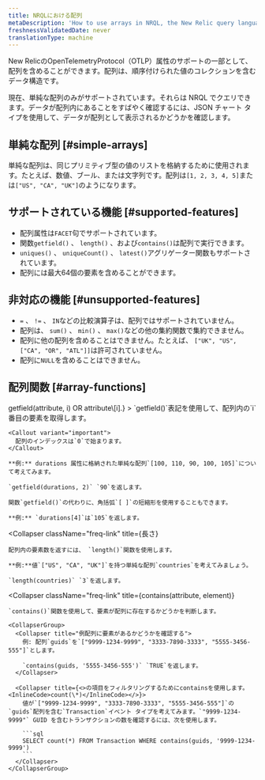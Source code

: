 ```yaml
---
title: NRQLにおける配列
metaDescription: 'How to use arrays in NRQL, the New Relic query language'
freshnessValidatedDate: never
translationType: machine
---
```


New RelicのOpenTelemetryProtocol（OTLP）属性のサポートの一部として、配列を含めることができます。配列は、順序付けられた値のコレクションを含むデータ構造です。

現在、単純な配列のみがサポートされています。それらは NRQL でクエリできます。データが配列内にあることをすばやく確認するには、JSON チャート タイプを使用して、データが配列として表示されるかどうかを確認します。

## 単純な配列 [#simple-arrays]

単純な配列は、同じプリミティブ型の値のリストを格納するために使用されます。たとえば、数値、ブール、または文字列です。配列は`[1, 2, 3, 4, 5]`または`["US", "CA", "UK"]`のようになります。

## サポートされている機能 [#supported-features]

* 配列属性は`FACET`句でサポートされています。
* 関数`getfield()` 、 `length()` 、および`contains()`は配列で実行できます。
* `uniques()` 、 `uniqueCount()` 、 `latest()`アグリゲーター関数もサポートされています。
* 配列には最大64個の要素を含めることができます。

## 非対応の機能 [#unsupported-features]

* `=` 、 `!=` 、 `IN`などの比較演算子は、配列ではサポートされていません。
* 配列は、 `sum()` 、 `min()` 、 `max()`などの他の集約関数で集約できません。
* 配列に他の配列を含めることはできません。たとえば、 `["UK", "US", ["CA", "OR", "ATL"]]`は許可されていません。
* 配列に`NULL`を含めることはできません。

## 配列関数 [#array-functions]

<CollapserGroup>
  <Collapser
    className="freq-link"
    title={<InlineCode>getfield(attribute, i) OR attribute\[i].</InlineCode>}
  >
    `getfield()`表記を使用して、配列内の`i`番目の要素を取得します。

    <Callout variant="important">
      配列のインデックスは`0`で始まります。
    </Callout>

    **例:** durations 属性に格納された単純な配列`[100, 110, 90, 100, 105]`について考えてみます。

    `getfield(durations, 2)` `90`を返します。

    関数`getfield()`の代わりに、角括弧`[ ]`の短縮形を使用することもできます。

    **例:** `durations[4]`は`105`を返します。
  </Collapser>

  <Collapser
    className="freq-link"
    title={<InlineCode>長さ</InlineCode>}
  >
    配列内の要素数を返すには、 `length()`関数を使用します。

    **例:**値`["US", "CA", "UK"]`を持つ単純な配列`countries`を考えてみましょう。

    `length(countries)` `3`を返します。
  </Collapser>

  <Collapser
    className="freq-link"
    title={<InlineCode>contains(attribute, element)</InlineCode>}
  >
    `contains()`関数を使用して、要素が配列に存在するかどうかを判断します。

    <CollapserGroup>
      <Collapser title="例配列に要素があるかどうかを確認する">
        例: 配列`guids`を`["9999-1234-9999", "3333-7890-3333", "5555-3456-555"]`とします。

        `contains(guids, '5555-3456-555')` `TRUE`を返します。
      </Collapser>

      <Collapser title={<>の項目をフィルタリングするためにcontainsを使用します。 <InlineCode>count(\*)</InlineCode></>}>
        値が`["9999-1234-9999", "3333-7890-3333", "5555-3456-555"]`の`guids`配列を含む`Transaction`イベント タイプを考えてみます。`"9999-1234-9999"` GUID を含むトランザクションの数を確認するには、次を使用します。

        ```sql
        SELECT count(*) FROM Transaction WHERE contains(guids, '9999-1234-9999')
        ```
      </Collapser>
    </CollapserGroup>
  </Collapser>
</CollapserGroup>